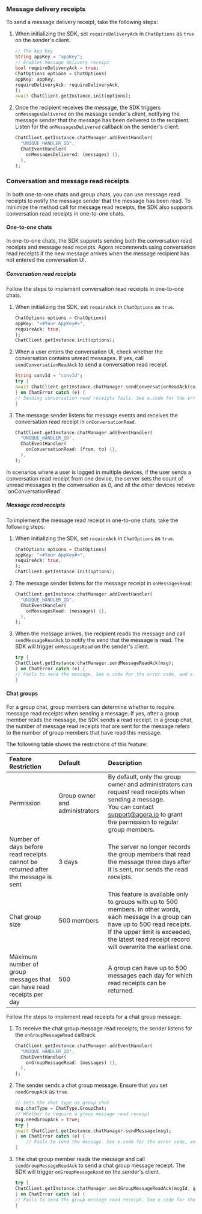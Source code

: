 <PlatformWrapper platform="flutter">

### Message delivery receipts

To send a message delivery receipt, take the following steps:

1. When initializing the SDK, set `requireDeliveryAck` in `ChatOptions` as `true` on the sender's client.

    ```dart
    // The App Key
    String appKey = "appKey";
    // Enables message delivery receipt
    bool requireDeliveryAck = true;
    ChatOptions options = ChatOptions(
    appKey: appKey,
    requireDeliveryAck: requireDeliveryAck,
    );
    await ChatClient.getInstance.init(options);
    ```

2. Once the recipient receives the message, the SDK triggers `onMessagesDelivered` on the message sender's client, notifying the message sender that the message has been delivered to the recipient. Listen for the `onMessagesDelivered` callback on the sender's client:

    ```dart
    ChatClient.getInstance.chatManager.addEventHandler(
      "UNIQUE_HANDLER_ID",
      ChatEventHandler(
        onMessagesDelivered: (messages) {},
      ),
    );
    ```

### Conversation and message read receipts

In both one-to-one chats and group chats, you can use message read receipts to notify the message sender that the message has been read. To minimize the method call for message read receipts, the SDK also supports conversation read receipts in one-to-one chats.

#### One-to-one chats

In one-to-one chats, the SDK supports sending both the conversation read receipts and message read receipts. Agora recommends using conversation read receipts if the new message arrives when the message recipient has not entered the conversation UI.

##### Conversation read receipts

Follow the steps to implement conversation read receipts in one-to-one chats.

1. When initializing the SDK, set `requireAck` in `ChatOptions` as `true`.

    ```dart
    ChatOptions options = ChatOptions(
    appKey: "<#Your AppKey#>",
    requireAck: true,
    );
    ChatClient.getInstance.init(options);
    ```

2. When a user enters the conversation UI, check whether the conversation contains unread messages. If yes, call `sendConversationReadAck` to send a conversation read receipt.

    ```dart
    String convId = "convId";
    try {
    await ChatClient.getInstance.chatManager.sendConversationReadAck(convId);
    } on ChatError catch (e) {
    // Sending conversation read receipts fails. See e.code for the error code and e.description for the error description.
    }
    ```

3. The message sender listens for message events and receives the conversation read receipt in `onConversationRead`.

    ```dart
    ChatClient.getInstance.chatManager.addEventHandler(
      "UNIQUE_HANDLER_ID",
      ChatEventHandler(
        onConversationRead: (from, to) {},
      ),
    );
    ```


<div class="alert note">In scenarios where a user is logged in multiple devices, if the user sends a conversation read receipt from one device, the server sets the count of unread messages in the conversation as 0, and all the other devices receive `onConversationRead`.</div>

##### Message read receipts

To implement the message read receipt in one-to-one chats, take the following steps:

1. When initializing the SDK, set `requireAck` in `ChatOptions` as `true`.

    ```dart
    ChatOptions options = ChatOptions(
    appKey: "<#Your AppKey#>",
    requireAck: true,
    );
    ChatClient.getInstance.init(options);
    ```

2. The message sender listens for the message receipt in `onMessagesRead`:

    ```dart
    ChatClient.getInstance.chatManager.addEventHandler(
      "UNIQUE_HANDLER_ID",
      ChatEventHandler(
        onMessagesRead: (messages) {},
      ),
    );
    ```

3. When the message arrives, the recipient reads the message and call `sendMessageReadAck` to notify the send that the message is read. The SDK will trigger `onMessagesRead` on the sender's client.

    ```dart
    try {
    ChatClient.getInstance.chatManager.sendMessageReadAck(msg);
    } on ChatError catch (e) {
    // Fails to send the message. See e.code for the error code, and e.description for the error description.
    }
    ```

#### Chat groups

For a group chat, group members can determine whether to require message read receipts when sending a message. If yes, after a group member reads the message, the SDK sends a read receipt. In a group chat, the number of message read receipts that are sent for the message refers to the number of group members that have read this message.

The following table shows the restrictions of this feature:

| Feature Restriction| Default | Description |
| :--------- | :----- | :------- |
| Permission  | Group owner and administrators  | By default, only the group owner and administrators can request read receipts when sending a message. <br/>You can contact [support@agora.io](mailto:support@agora.io) to grant the permission to regular group members.|
| Number of days before read receipts cannot be returned after the message is sent   | 3 days    | The server no longer records the group members that read the message three days after it is sent, nor sends the read receipts.   |
| Chat group size   | 500 members   | This feature is available only to groups with up to 500 members. In other words, each message in a group can have up to 500 read receipts. If the upper limit is exceeded, the latest read receipt record will overwrite the earliest one.  |
| Maximum number of group messages that can have read receipts per day   | 500 | A group can have up to 500 messages each day for which read receipts can be returned. |

Follow the steps to implement read receipts for a chat group message:

1. To receive the chat group message read receipts, the sender listens for the `onGroupMessageRead` callback.

    ```dart
    ChatClient.getInstance.chatManager.addEventHandler(
      "UNIQUE_HANDLER_ID",
      ChatEventHandler(
        onGroupMessageRead: (messages) {},
      ),
    );
    ```

2. The sender sends a chat group message. Ensure that you set `needGroupAck` as `true`.

    ```dart
    // Sets the chat type as group chat
    msg.chatType = ChatType.GroupChat;
    // Whether to require a group message read receipt
    msg.needGroupAck = true;
    try {
    await ChatClient.getInstance.chatManager.sendMessage(msg);
    } on ChatError catch (e) {
        // Fails to send the message. See e.code for the error code, and e.description for the error description.
    }
    ```

3. The chat group member reads the message and call `sendGroupMessageReadAck` to send a chat group message receipt. The SDK will trigger `onGroupMessageRead` on the sender's client.

    ```dart
    try {
    ChatClient.getInstance.chatManager.sendGroupMessageReadAck(msgId, groupId);
    } on ChatError catch (e) {
    // Fails to send the group message read receipt. See e.code for the error code, and e.description for the error description.
    }
    ```


</PlatformWrapper>